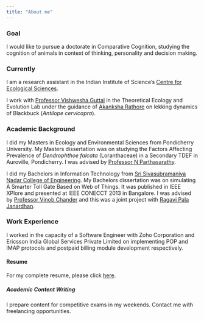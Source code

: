 ```yaml
---
title: "About me"
---
```

### Goal

I would like to pursue a doctorate in Comparative Cognition, studying the cognition of animals in context of thinking, personality and decision making.

### Currently

I am a research assistant in the Indian Institute of Science's [Centre for Ecological Sciences](http://ces.iisc.ac.in/new/).

I work with [Professor Vishwesha Guttal](https://teelabiisc.wordpress.com/) in the Theoretical Ecology and Evolution Lab under the guidance of [Akanksha Rathore](https://sites.google.com/view/akanksha-rathore/) on lekking dynamics of Blackbuck (*Antilope cervicapra*).

### Academic Background

I did my Masters in Ecology and Environmental Sciences from Pondicherry University. My Masters dissertation was on studying the Factors Affecting Prevalence of *Dendrophthoe falcata* (Loranthaceae) in a Secondary TDEF in Auroville, Pondicherry. I was advised by [Professor N Parthasarathy](http://www.pondiuni.edu.in/profile/dr-n-parthasarathy).

I did my Bachelors in Information Technology from [Sri Sivasubramaniya Nadar College of Engineering](http://www.ssn.edu.in/). My Bachelors dissertation was on simulating A Smarter Toll Gate Based on Web of Things. It was published in IEEE XPlore and presented at IEEE CONECCT 2013 in Bangalore. I was advised by [Professor Vinob Chander](http://www.ssn.edu.in/?page_id=1658) and this was a joint project with [Ragavi Pala Janardhan](https://www.linkedin.com/in/ragavi-pala-janardhan-456b4784/).

### Work Experience

I worked in the capacity of a Software Engineer with Zoho Corporation and Ericsson India Global Services Private Limited on implementing POP and IMAP protocols and postpaid billing module development respectively.

#### Resume

For my complete resume, please click [here](https://drive.google.com/open?id=1eugtdEAlnX-qhvTg077sUm6HDiAzTRls).

##### Academic Content Writing

I prepare content for competitive exams in my weekends. Contact me with freelancing opportunities.